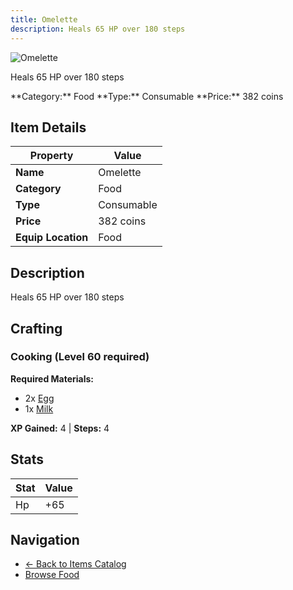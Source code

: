 ```yaml
---
title: Omelette
description: Heals 65 HP over 180 steps
---
```


<div className="flex items-start gap-6 mb-8">
  <div className="flex-shrink-0">
    <img src="/assets/resources/cooking/omelette.png" alt="Omelette" className="w-24 h-24 border rounded-lg" />
  </div>
  <div className="flex-1">
    <div className="space-y-2">
      <p className="text-lg text-muted-foreground">Heals 65 HP over 180 steps</p>
      <div className="flex flex-wrap gap-4 text-sm">
        <span className="px-2 py-1 bg-blue-100 dark:bg-blue-900 rounded-md">
          **Category:** Food
        </span>
        <span className="px-2 py-1 bg-green-100 dark:bg-green-900 rounded-md">
          **Type:** Consumable
        </span>
        <span className="px-2 py-1 bg-yellow-100 dark:bg-yellow-900 rounded-md">
          **Price:** 382 coins
        </span>
      </div>
    </div>
  </div>
</div>

## Item Details

| Property | Value |
|----------|-------|
| **Name** | Omelette |
| **Category** | Food |
| **Type** | Consumable |
| **Price** | 382 coins |
| **Equip Location** | Food |

## Description

Heals 65 HP over 180 steps


## Crafting

### Cooking (Level 60 required)

**Required Materials:**
- 2x [Egg](/docs/resources/individual/egg)
- 1x [Milk](/docs/resources/individual/milk)

**XP Gained:** 4 | **Steps:** 4

## Stats

| Stat | Value |
|------|-------|
| Hp | +65 |


## Navigation

- [← Back to Items Catalog](/docs/items)
- [Browse Food](/docs/items#food)
